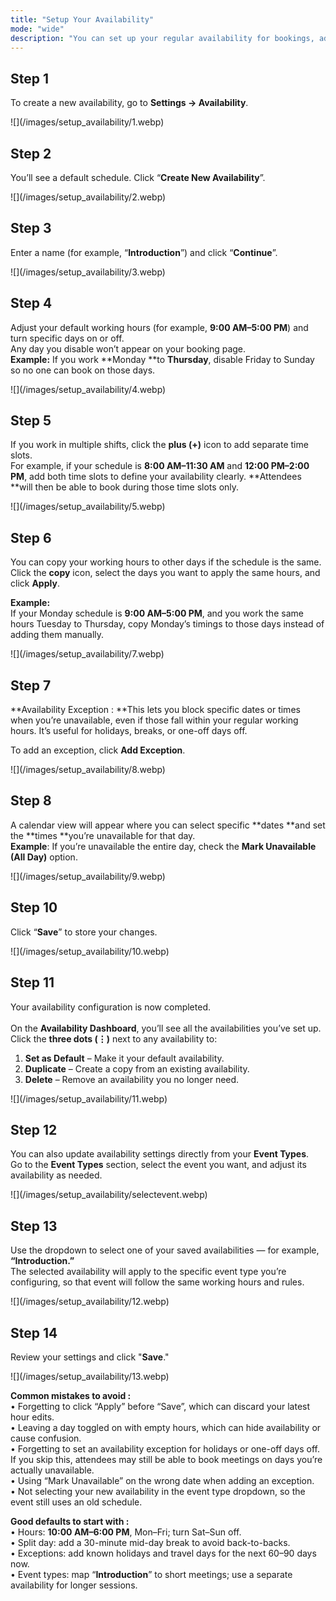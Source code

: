 ```yaml
---
title: "Setup Your Availability"
mode: "wide"
description: "You can set up your regular availability for bookings, add exceptions for times when you’re not available, and customize availability for specific event types from the event settings."
---
```


## Step 1

To create a new availability, go to **Settings → Availability**.

<Frame>
  ![](/images/setup_availability/1.webp)
</Frame>

## Step 2

You’ll see a default schedule. Click “**Create New Availability**”.

<Frame>
  ![](/images/setup_availability/2.webp)
</Frame>

## Step 3

Enter a name (for example, “**Introduction**”) and click “**Continue**”.

<Frame>
  ![](/images/setup_availability/3.webp)
</Frame>

## Step 4

Adjust your default working hours (for example, **9:00 AM–5:00 PM**) and turn specific days on or off.\
Any day you disable won’t appear on your booking page.\
**Example:** If you work \*\*Monday \*\*to **Thursday**, disable Friday to Sunday so no one can book on those days.

<Frame>
  ![](/images/setup_availability/4.webp)
</Frame>

## Step 5

If you work in multiple shifts, click the **plus (+)** icon to add separate time slots.\
For example, if your schedule is **8:00 AM–11:30 AM** and **12:00 PM–2:00 PM**, add both time slots to define your availability clearly. \*\*Attendees \*\*will then be able to book during those time slots only.

<Frame>
  ![](/images/setup_availability/5.webp)
</Frame>

## Step 6

You can copy your working hours to other days if the schedule is the same.\
Click the **copy** icon, select the days you want to apply the same hours, and click **Apply**.

**Example:**\
If your Monday schedule is **9:00 AM–5:00 PM**, and you work the same hours Tuesday to Thursday, copy Monday’s timings to those days instead of adding them manually.

<Frame>
  ![](/images/setup_availability/7.webp)
</Frame>

## Step 7

\*\*Availability Exception : \*\*This lets you block specific dates or times when you’re unavailable, even if those fall within your regular working hours. It’s useful for holidays, breaks, or one-off days off.

To add an exception, click **Add Exception**.

<Frame>
  ![](/images/setup_availability/8.webp)
</Frame>

## Step 8

A calendar view will appear where you can select specific \*\*dates \*\*and set the \*\*times \*\*you’re unavailable for that day.\
**Example**: If you’re unavailable the entire day, check the **Mark Unavailable (All Day)** option.

<Frame>
  ![](/images/setup_availability/9.webp)
</Frame>

## Step 10

Click “**Save**” to store your changes.

<Frame>
  ![](/images/setup_availability/10.webp)
</Frame>

## Step 11

Your availability configuration is now completed.\
\
On the **Availability Dashboard**, you’ll see all the availabilities you’ve set up.\
Click the **three dots (⋮)** next to any availability to:

1. **Set as Default** – Make it your default availability.
2. **Duplicate** – Create a copy from an existing availability.
3. **Delete** – Remove an availability you no longer need.

<Frame>
  ![](/images/setup_availability/11.webp)
</Frame>

## Step 12

You can also update availability settings directly from your **Event Types**.\
Go to the **Event Types** section, select the event you want, and adjust its availability as needed.

<Frame>
  ![](/images/setup_availability/selectevent.webp)
</Frame>

## Step 13

Use the dropdown to select one of your saved availabilities — for example, **“Introduction.”**\
The selected availability will apply to the specific event type you’re configuring, so that event will follow the same working hours and rules.

<Frame>
  ![](/images/setup_availability/12.webp)
</Frame>

## Step 14

Review your settings and click "**Save**."

<Frame>
  ![](/images/setup_availability/13.webp)
</Frame>

**Common mistakes to avoid :**\
• Forgetting to click “Apply” before “Save”, which can discard your latest hour edits.\
• Leaving a day toggled on with empty hours, which can hide availability or cause confusion.\
• Forgetting to set an availability exception for holidays or one-off days off. If you skip this, attendees may still be able to book meetings on days you’re actually unavailable.\
• Using “Mark Unavailable” on the wrong date when adding an exception.\
• Not selecting your new availability in the event type dropdown, so the event still uses an old schedule.

**Good defaults to start with :**\
• Hours: **10:00 AM–6:00 PM**, Mon–Fri; turn Sat–Sun off.\
• Split day: add a 30-minute mid-day break to avoid back-to-backs.\
• Exceptions: add known holidays and travel days for the next 60–90 days now.\
• Event types: map “**Introduction**” to short meetings; use a separate availability for longer sessions.
